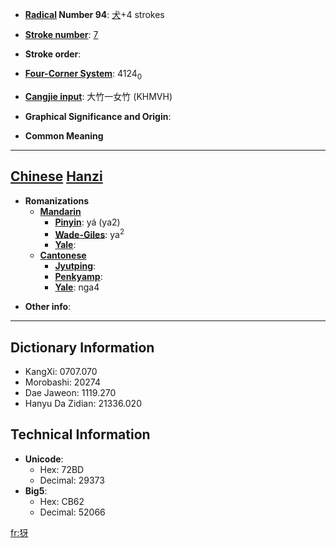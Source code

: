 * '''[[Wiktionary:Chinese radical index| Radical]] Number 94''': [[Wiktionary:Chinese radical index 犬|犬]]+4 strokes

* '''[[Wiktionary:Chinese total strokes index|Stroke number]]''': [[Wiktionary:Chinese total strokes index 7|7]]

* '''Stroke order''': 

* '''[[Wiktionary:Chinese four corner index|Four-Corner System]]''': 4124<sub>0</sub>

* '''[[Wiktionary:Chinese Cangjie index|Cangjie input]]''': 大竹一女竹 (KHMVH)

* '''Graphical Significance and Origin''': 

* '''Common Meaning'''

----

== [[Chinese]] [[Hanzi]] ==

* '''Romanizations'''
** '''[[Mandarin]]'''
*** '''[[Pinyin]]''': yá (ya2)
*** '''[[Wade-Giles]]''': ya<sup>2</sup>
*** '''[[Yale]]''': 
** '''[[Cantonese]]'''
*** '''[[Jyutping]]''':
*** '''[[Penkyamp]]''': 
*** '''[[Yale]]''': nga4

* '''Other info''': 

----

== Dictionary Information ==

* KangXi: 0707.070
* Morobashi: 20274
* Dae Jaweon: 1119.270
* Hanyu Da Zidian: 21336.020

== Technical Information ==

* '''Unicode''':
** Hex: 72BD
** Decimal: 29373
* '''Big5''':
** Hex: CB62
** Decimal: 52066

[[fr:犽]]